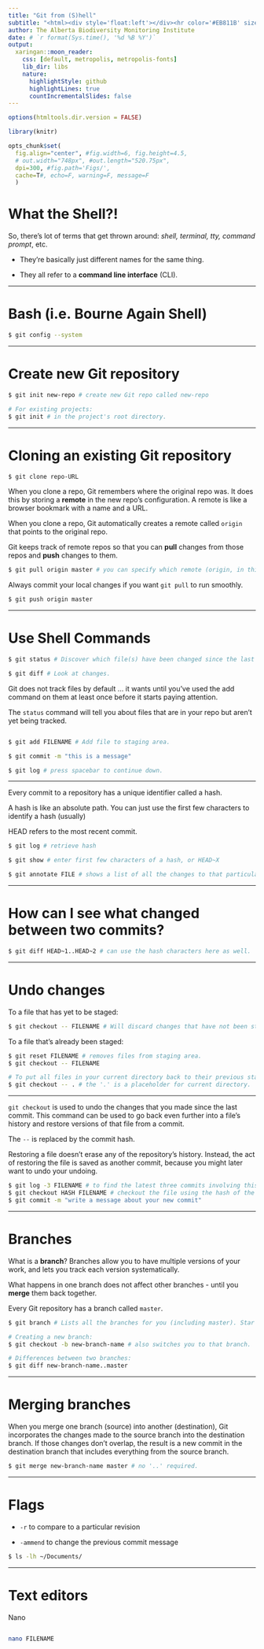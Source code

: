 ```yaml
---
title: "Git from (S)hell"
subtitle: "<html><div style='float:left'></div><hr color='#EB811B' size=1px width=796px></html>"
author: The Alberta Biodiversity Monitoring Institute
date: # `r format(Sys.time(), '%d %B %Y')`
output:
  xaringan::moon_reader:
    css: [default, metropolis, metropolis-fonts] 
    lib_dir: libs
    nature:
      highlightStyle: github
      highlightLines: true
      countIncrementalSlides: false
---
```


```r

options(htmltools.dir.version = FALSE)

library(knitr)

opts_chunk$set(
  fig.align="center", #fig.width=6, fig.height=4.5, 
  # out.width="748px", #out.length="520.75px",
  dpi=300, #fig.path='Figs/',
  cache=T#, echo=F, warning=F, message=F
  )

```

# What the Shell?!

So, there's lot of terms that get thrown around: *shell, terminal, tty, command prompt*, etc.

+ They're basically just different names for the same thing.

+ They all refer to a **command line interface** (CLI). 


---

# Bash (i.e. Bourne Again Shell)

```bash
$ git config --system
```

---

# Create new Git repository 

```bash
$ git init new-repo # create new Git repo called new-repo

# For existing projects:
$ git init # in the project's root directory.

```
---

# Cloning an existing Git repository

```bash
$ git clone repo-URL
```

When you clone a repo, Git remembers where the original repo was. It does this by storing a **remote** in the new repo's configuration. A remote is like a browser bookmark with a name and a URL.

When you clone a repo, Git automatically creates a remote called `origin` that points to the original repo.

Git keeps track of remote repos so that you can **pull** changes from those repos and **push** changes to them.

```bash
$ git pull origin master # you can specify which remote (origin, in this case) and which branch.
```

Always commit your local changes if you want `git pull` to run smoothly.

```bash
$ git push origin master
```

---

# Use Shell Commands

```bash
$ git status # Discover which file(s) have been changed since the last save.

$ git diff # Look at changes.

```

Git does not track files by default ... it wants until you've used the add command on them at least once before it starts paying attention.

The `status` command will tell you about files that are in your repo but aren't yet being tracked. 

```bash

$ git add FILENAME # Add file to staging area.

$ git commit -m "this is a message"

$ git log # press spacebar to continue down.

```

---

Every commit to a repository has a unique identifier called a hash.

A hash is like an absolute path. You can just use the first few characters to identify a hash (usually)

HEAD refers to the most recent commit. 

```bash
$ git log # retrieve hash

$ git show # enter first few characters of a hash, or HEAD~X

$ git annotate FILE # shows a list of all the changes to that particular file
```
---

# How can I see what changed between two commits?

```bash
$ git diff HEAD~1..HEAD~2 # can use the hash characters here as well.

```

---

# Undo changes

To a file that has yet to be staged:

```bash
$ git checkout -- FILENAME # Will discard changes that have not been staged.
```

To a file that's already been staged:

```bash
$ git reset FILENAME # removes files from staging area.
$ git checkout -- FILENAME

# To put all files in your current directory back to their previous state:
$ git checkout -- . # the '.' is a placeholder for current directory. 
```
---

`git checkout` is used to undo the changes that you made since the last commit. This command can be used to go back even further into a file's history and restore versions of that file from a commit. 

The `--` is replaced by the commit hash. 

Restoring a file doesn't erase any of the repository's history. Instead, the act of restoring the file is saved as another commit, because you might later want to undo your undoing.

```bash
$ git log -3 FILENAME # to find the latest three commits involving this file.
$ git checkout HASH FILENAME # checkout the file using the hash of the version you want to revert back to.
$ git commit -m "write a message about your new commit"
```
---

# Branches

What is a **branch**? Branches allow you to have multiple versions of your work, and lets you track each version systematically. 

What happens in one branch does not affect other branches - until you **merge** them back together.

Every Git repository has a branch called `master`.

```bash
$ git branch # Lists all the branches for you (including master). Star beside branch you're currently in.

# Creating a new branch:
$ git checkout -b new-branch-name # also switches you to that branch.

# Differences between two branches:
$ git diff new-branch-name..master

```
---

# Merging branches

When you merge one branch (source) into another (destination), Git incorporates the changes made to the source branch into the destination branch. If those changes don't overlap, the result is a new commit in the destination branch that includes everything from the source branch. 

```bash
$ git merge new-branch-name master # no '..' required.
```

---

# Flags

+ `-r` to compare to a particular revision

+ `-ammend` to change the previous commit message

```bash
$ ls -lh ~/Documents/
```


---

# Text editors

Nano

```bash

nano FILENAME

```






